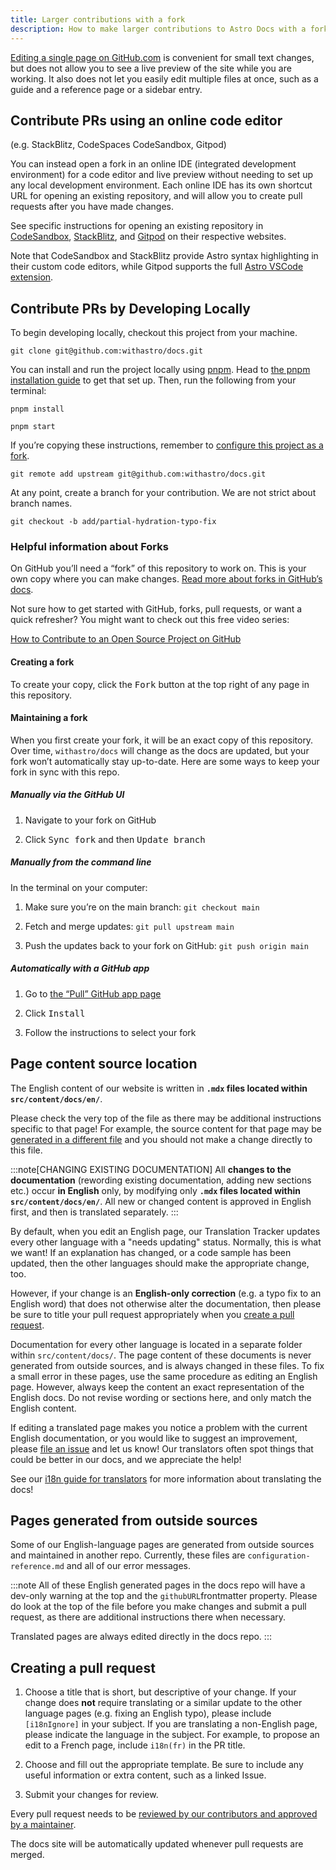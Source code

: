 ```yaml
---
title: Larger contributions with a fork
description: How to make larger contributions to Astro Docs with a fork of the project.
---
```


[Editing a single page on GitHub.com](/first-time/4-edit-single-page/) is convenient for small text changes, but does not allow you to see a live preview of the site while you are working. It also does not let you easily edit multiple files at once, such as a guide and a reference page or a sidebar entry.

## Contribute PRs using an online code editor 

(e.g. StackBlitz, CodeSpaces CodeSandbox, Gitpod)

You can instead open a fork in an online IDE (integrated development environment) for a code editor and live preview without needing to set up any local development environment. Each online IDE has its own shortcut URL for opening an existing repository, and will allow you to create pull requests after you have made changes.

See specific instructions for opening an existing repository in [CodeSandbox](https://codesandbox.io/docs/importing#import-from-github), [StackBlitz](https://developer.stackblitz.com/docs/platform/importing-projects/#import-from-github), and [Gitpod](https://www.gitpod.io/docs/getting-started#start-your-first-workspace) on their respective websites.

Note that CodeSandbox and StackBlitz provide Astro syntax highlighting in their custom code editors, while Gitpod supports the full [Astro VSCode extension](https://docs.astro.build/en/editor-setup/#vs-code).

## Contribute PRs by Developing Locally

To begin developing locally, checkout this project from your machine.

```shell
git clone git@github.com:withastro/docs.git
```

You can install and run the project locally using [pnpm](https://pnpm.io/). Head to [the pnpm installation guide](https://pnpm.io/installation) to get that set up. Then, run the following from your terminal:

```shell
pnpm install

pnpm start
```

If you’re copying these instructions, remember to [configure this project as a fork](https://docs.github.com/en/pull-requests/collaborating-with-pull-requests/working-with-forks/configuring-a-remote-repository-for-a-fork).

```shell
git remote add upstream git@github.com:withastro/docs.git
```

At any point, create a branch for your contribution.
We are not strict about branch names.

```shell
git checkout -b add/partial-hydration-typo-fix
```

### Helpful information about Forks

On GitHub you’ll need a “fork” of this repository to work on. This is your own copy where you can make changes. [Read more about forks in GitHub’s docs](https://guides.github.com/activities/forking/).

Not sure how to get started with GitHub, forks, pull requests, or want a quick refresher? You might want to check out this free video series:

[How to Contribute to an Open Source Project on GitHub](https://egghead.io/courses/how-to-contribute-to-an-open-source-project-on-github)

#### Creating a fork
To create your copy, click the <kbd>Fork</kbd> button at the top right of any page in this repository.

#### Maintaining a fork
When you first create your fork, it will be an exact copy of this repository. Over time, `withastro/docs` will change as the docs are updated, but your fork won’t automatically stay up-to-date. Here are some ways to keep your fork in sync with this repo.

##### Manually via the GitHub UI

<Steps>

1. Navigate to your fork on GitHub

2. Click <kbd>Sync fork</kbd> and then <kbd>Update branch</kbd>

</Steps>

##### Manually from the command line
In the terminal on your computer:

<Steps>

1. Make sure you’re on the main branch: `git checkout main`

2. Fetch and merge updates: `git pull upstream main`

3. Push the updates back to your fork on GitHub: `git push origin main`

</Steps>

##### Automatically with a GitHub app

<Steps>

1. Go to [the “Pull” GitHub app page](https://github.com/apps/pull)

2. Click <kbd>Install</kbd>

3. Follow the instructions to select your fork

</Steps>

## Page content source location

The English content of our website is written in **`.mdx` files located within `src/content/docs/en/`**. 

Please check the very top of the file as there may be additional instructions specific to that page! For example, the source content for that page may be [generated in a different file](#pages-generated-from-outside-sources) and you should not make a change directly to this file.

:::note[CHANGING EXISTING DOCUMENTATION]
All **changes to the documentation** (rewording existing documentation, adding new sections etc.) occur **in English** only, by modifying only **`.mdx` files located within `src/content/docs/en/`**. All new or changed content is approved in English first, and then is translated separately.
:::

By default, when you edit an English page, our Translation Tracker updates every other language with a "needs updating" status. Normally, this is what we want! If an explanation has changed, or a code sample has been updated, then the other languages should make the appropriate change, too.

However, if your change is an **English-only correction** (e.g. a typo fix to an English word) that does not otherwise alter the documentation, then please be sure to title your pull request appropriately when you [create a pull request](#creating-a-pull-request).

Documentation for every other language is located in a separate folder within `src/content/docs/`. The page content of these documents is never generated from outside sources, and is always changed in these files. To fix a small error in these pages, use the same procedure as editing an English page. However, always keep the content an exact representation of the English docs. Do not revise wording or sections here, and only match the English content.

If editing a translated page makes you notice a problem with the current English documentation, or you would like to suggest an improvement, please [file an issue](/first-time/3-file-an-issue/) and let us know! Our translators often spot things that could be better in our docs, and we appreciate the help!

See our [i18n guide for translators](/guides/i18n/) for more information about translating the docs!


## Pages generated from outside sources

Some of our English-language pages are generated from outside sources and maintained in another repo. Currently, these files are `configuration-reference.md` and all of our error messages.

:::note
All of these English generated pages in the docs repo will have a dev-only warning at the top and the `githubURL`frontmatter property. Please do look at the top of the file before you make changes and submit a pull request, as there are additional instructions there when necessary.

Translated pages are always edited directly in the docs repo.
:::

## Creating a pull request

<Steps>

1. Choose a title that is short, but descriptive of your change. If your change does **not** require translating or a similar update to the other language pages (e.g. fixing an English typo), please include `[i18nIgnore]` in your subject. If you are translating a non-English page, please indicate the language in the subject. For example, to propose an edit to a French page, include `i18n(fr)` in the PR title.

2. Choose and fill out the appropriate template. Be sure to include any useful information or extra content, such as a linked Issue.

3. Submit your changes for review.

</Steps>

Every pull request needs to be [reviewed by our contributors and approved by a maintainer](/first-time/6-pr-review-process/).

The docs site will be automatically updated whenever pull requests are merged.